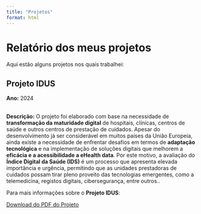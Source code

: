 ```yaml
---
title: "Projetos"
format: html
---
```


# Relatório dos meus projetos

Aqui estão alguns projetos nos quais trabalhei:

## Projeto IDUS

**Ano:** 2024

\
**Descrição:** O projeto foi elaborado com base na necessidade de **transformação da maturidade digital** de hospitais, clínicas, centros de saúde e outros centros de prestação de cuidados. Apesar do desenvolvimento já ser considerável em muitos países da União Europeia, ainda existe a necessidade de enfrentar desafios em termos de **adaptação tecnológica** e na implementação de soluções digitais que melhorem a **eficácia e a acessibilidade a eHealth data**. Por este motivo, a avaliação do **Índice Digital da Saúde (IDS)** é um processo que apresenta elevada importância e urgência, permitindo que as unidades prestadoras de cuidados possam tirar pleno proveito das tecnologias emergentes, como a telemedicina, registos digitais, cibersegurança, entre outros..

Para mais informações sobre o **Projeto IDUS**:

<a href="files/projeto_IDUS.pdf" class="botao">Download do PDF do Projeto</a>
